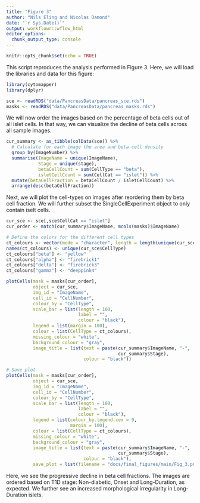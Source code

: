 ```yaml
---
title: "Figure 3"
author: "Nils Eling and Nicolas Damond"
date: "`r Sys.Date()`"
output: workflowr::wflow_html
editor_options:
  chunk_output_type: console
---
```


```r
knitr::opts_chunk$set(echo = TRUE)
```

This script reproduces the analysis performed in Figure 3.
Here, we will load the libraries and data for this figure:

```r
library(cytomapper)
library(dplyr)

sce <- readRDS("data/PancreasData/pancreas_sce.rds")
masks <- readRDS("data/PancreasData/pancreas_masks.rds")
```

We will now order the images based on the percentage of beta cells out of all islet cells.
In that way, we can visualize the decline of beta cells across all sample images.

```r
cur_summary <- as_tibble(colData(sce)) %>% 
  # Calculate for each image the area and beta cell density
  group_by(ImageNumber) %>%
  summarise(ImageName = unique(ImageName),
            Stage = unique(stage),
            betaCellCount = sum(CellType == "beta"),
            isletCellCount = sum(CellCat == "islet")) %>%
  mutate(betaCellFraction = betaCellCount / isletCellCount) %>%
  arrange(desc(betaCellFraction))
```

Next, we will plot the cell-types on images after reordering them by beta cell fraction.
We will further subset the SingleCellExperiment object to only contain iselt cells.

```r
cur_sce <- sce[,sce$CellCat == "islet"]
cur_order <- match(cur_summary$ImageName, mcols(masks)$ImageName)

# Define the colors for the different cell types
ct_colours <- vector(mode = "character", length = length(unique(cur_sce$CellType)))
names(ct_colours) <- unique(cur_sce$CellType)
ct_colours["beta"] <- "yellow"
ct_colours["alpha"] <- "firebrick1"
ct_colours["delta"] <- "firebrick3"
ct_colours["gamma"] <- "deeppink4"

plotCells(mask = masks[cur_order],
          object = cur_sce,
          img_id = "ImageName",
          cell_id = "CellNumber",
          colour_by = "CellType",
          scale_bar = list(length = 100,
                           label = "",
                           colour = "black"),
          legend = list(margin = 100),
          colour = list(CellType = ct_colours),
          missing_colour = "white",
          background_colour = "gray",
          image_title = list(text = paste(cur_summary$ImageName, "-",
                                          cur_summary$Stage),
                             colour = "black"))

# Save plot
plotCells(mask = masks[cur_order],
          object = cur_sce,
          img_id = "ImageName",
          cell_id = "CellNumber",
          colour_by = "CellType",
          scale_bar = list(length = 100,
                           label = "",
                           colour = "black"),
          legend = list(colour_by.legend.cex = 9,
                        margin = 100),
          colour = list(CellType = ct_colours),
          missing_colour = "white",
          background_colour = "gray",
          image_title = list(text = paste(cur_summary$ImageName, "-",
                                          cur_summary$Stage),
                             colour = "black"),
          save_plot = list(filename = "docs/final_figures/main/Fig_3.png"))
```

Here, we see the progressive decline in beta cell fractions. 
The images are ordered based on T1D stage: Non-diabetic, Onset and Long-Duration, as expected.
We further see an increased morphological irregularity in Long-Duration islets.

